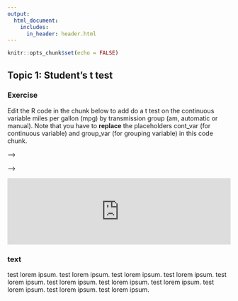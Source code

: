 ```yaml
---
output: 
  html_document:
    includes:
      in_header: header.html
---
```


```r
knitr::opts_chunk$set(echo = FALSE)
```

## Topic 1: Student's t test

### Exercise 

Edit the R code in the chunk below to add do a t test on the continuous variable miles per gallon (mpg) by transmission group (am, automatic or manual).
Note that you have to **replace** the placeholders cont_var (for continuous variable) and group_var (for grouping variable) in this code chunk.


<!-- <!---LEARNR EX 1--> -->

<!-- <iframe style="margin:0 auto; min-width: 100%;" id="myIframe7" class="interactive"  src="https://pdrhiggins.shinyapps.io/learnr_app1/" scrolling="yes" frameborder="no"></iframe> -->

<!-- <!-------------> -->

<!---LEARNR EX 1-->

<iframe style="margin:0 auto; min-width: 100%;" id="myIframe1" class="interactive" src="https://pdrhiggins.shinyapps.io/learnr_app1/" scrolling="no" frameborder="no"></iframe>

<!---------------->

### text
test lorem ipsum. test lorem ipsum. test lorem ipsum. test lorem ipsum. test lorem ipsum. test lorem ipsum. test lorem ipsum. test lorem ipsum. test lorem ipsum. test lorem ipsum. test lorem ipsum. 

<script>
  iFrameResize({}, ".interactive");
</script>
